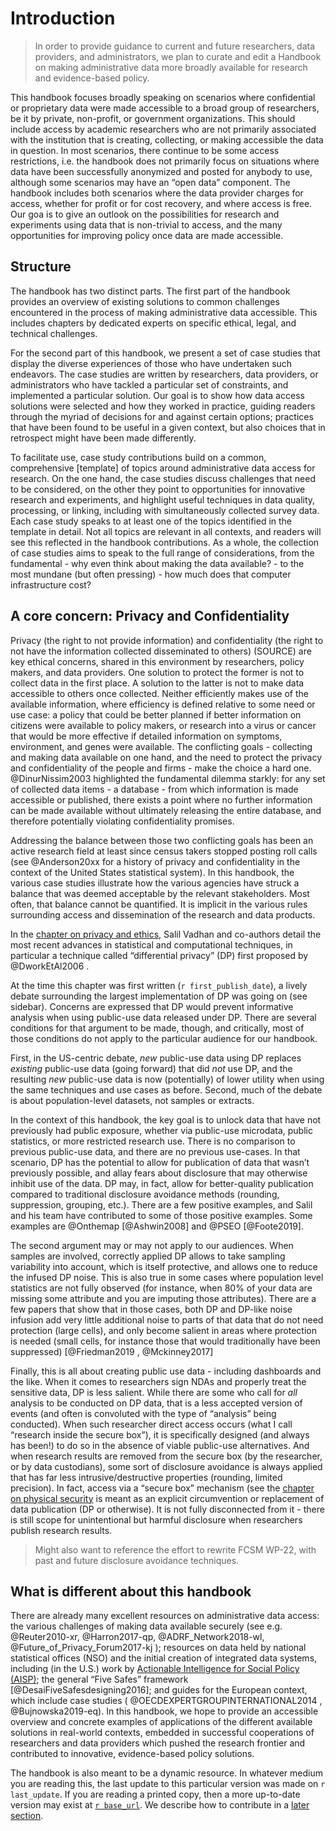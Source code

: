 # Introduction

> In order to provide guidance to current and future researchers, data providers, and administrators, we plan to curate and edit a Handbook on making administrative data more broadly available for research and evidence-based policy.

This handbook focuses broadly speaking on scenarios where confidential or proprietary data were made accessible to a broad group of researchers, be it by private, non-profit, or government organizations. This should include access by academic researchers who are not primarily associated with the institution that is creating, collecting, or making accessible the data in question. In most scenarios, there continue to be some access restrictions, i.e. the handbook does not primarily focus on situations where data have been successfully anonymized and posted for anybody to use, although some scenarios may have an "open data"  component. The handbook includes both scenarios where the data provider charges for access, whether for profit or for cost recovery, and where access is free. 
Our goa is to give an outlook on the possibilities for research and experiments using  data that is non-trivial to access, and the many opportunities for improving policy once data are made accessible.

## Structure

The handbook has two distinct parts. The first part of the handbook provides an overview of existing solutions to common challenges encountered in the process of making administrative data accessible. This includes chapters by dedicated experts on specific ethical, legal, and technical challenges. 

For the second part of this handbook, we present a set of case studies that display the diverse experiences of those who have undertaken such endeavors. The case studies are written by researchers, data providers, or administrators who have tackled a particular set of constraints, and implemented a particular solution. Our goal is  to show how data access solutions were selected and how they worked in practice, guiding readers through the myriad of decisions for and against certain options; practices that have been found to be useful in a given context, but also choices that in retrospect might have been made differently. 

To facilitate use, case study contributions build on a common, comprehensive [template] of topics around administrative data access for research. On the one hand, the case studies discuss challenges that need to be considered, on the other they point to opportunities for innovative research and experiments, and highlight useful techniques in data quality, processing, or linking, including with simultaneously collected survey data. Each case study speaks to at least one of the topics identified in the template in detail. Not all topics are relevant in all contexts, and readers will see this reflected in the handbook contributions. As a whole, the collection of case studies aims to speak to the full range of  considerations, from the fundamental - why even think about making the data available? - to the most mundane (but often pressing) - how much does that computer infrastructure cost? 



## A core concern: Privacy and Confidentiality

Privacy (the right to not provide information) and confidentiality (the right to not have the information collected disseminated to others) (SOURCE) are key ethical concerns, shared in this environment by researchers, policy makers, and data providers. One solution to protect the former is not to collect data in the first place. A solution to the latter is not to make data accessible to others once collected. Neither efficiently makes use of the available information, where efficiency is defined relative to some need or use case: a policy that could be better planned if better information on citizens were available to policy makers, or research into a virus or cancer that would be more effective if detailed information on symptoms, environment, and genes were available. The conflicting goals - collecting and making data available on one hand, and the need to protect the privacy and confidentiality of the people and firms - make the choice a hard one. @DinurNissim2003 highlighted the fundamental dilemma starkly: for any set of collected data items - a database - from which information is made accessible or published, there exists a point where no further information can be made available without ultimately releasing the entire database, and therefore potentially violating confidentiality promises. 

Addressing the balance between those two conflicting goals has been an active research field at least since census takers stopped posting roll calls (see @Anderson20xx for a history of privacy and confidentiality in the context of the United States statistical system). In this handbook, the various case studies illustrate how the various agencies have struck a balance that was deemed acceptable by the relevant stakeholders. Most often, that balance cannot be quantified. It is implicit in the various rules surrounding access and dissemination of the research and data products. 

In the [chapter on privacy and ethics](#privacy-ethics), Salil Vadhan and co-authors detail the most recent advances in statistical and computational techniques, in particular a technique called "differential privacy" (DP) first proposed by @DworkEtAl2006 . 

At the time this chapter was first written (`r first_publish_date`), a lively debate surrounding the largest implementation of DP was going on (see sidebar). Concerns are expressed that  DP would prevent informative analysis when using public-use data released under DP. There are several conditions for that argument to be made, though, and critically, most of those conditions do not apply to the particular audience for our handbook.

First, in the US-centric debate, *new* public-use data using DP  replaces *existing* public-use data (going forward) that did *not* use DP, and the resulting *new* public-use data is now (potentially) of lower utility when using the same techniques and use cases as before.  Second, much of the debate is about population-level datasets, not samples or extracts.

In the context of this handbook, the key goal is to unlock data that have not previously had public exposure, whether via public-use microdata, public statistics, or more restricted research use. There is no comparison to previous public-use data, and there are no previous use-cases. In that scenario, DP has the potential to allow for publication of data that wasn't previously possible, and allay fears about disclosure that may otherwise inhibit use of the data. DP may, in fact, allow for better-quality publication compared to traditional disclosure avoidance methods (rounding, suppression, grouping, etc.). There are a few positive examples, and Salil and his team have contributed to some of those positive examples. Some examples are @Onthemap [@Ashwin2008] and @PSEO [@Foote2019].

The second argument may or may not apply to our audiences. When samples are involved, correctly applied DP allows to take sampling variability into account, which is itself protective, and allows one to reduce the infused DP noise. This is also true in some cases where population level statistics are not fully observed (for instance, when 80% of your data are missing some attribute and you are imputing those attributes). There are a few papers that show that in those cases, both DP and DP-like noise infusion add very little additional noise to parts of that data that do not need protection (large cells), and only become salient in areas where protection is needed (small cells, for instance those that would traditionally have been suppressed) [@Friedman2019 , @Mckinney2017]

Finally, this is all about creating public use data - including dashboards and the like. When it comes to researchers sign NDAs and properly treat the sensitive data, DP is less salient. While there are some who call for *all* analysis to be conducted on DP data, that is a less accepted version of events (and often is convoluted with the type of "analysis" being conducted). When such researcher direct access occurs (what I call "research inside the secure box"), it is specifically designed (and always has been!) to do so in the absence of viable public-use alternatives. And when research results are removed from the secure box (by the researcher, or by data custodians), some sort of disclosure avoidance is always applied that has far less intrusive/destructive properties (rounding, limited precision). In fact, access via a "secure box" mechanism (see the [chapter on physical security](#physical-security) is meant as an explicit circumvention or replacement of data publication (DP or otherwise). It is not fully disconnected from it - there is still scope for unintentional but harmful disclosure when researchers publish research results. 

> Might also want to reference the effort to rewrite FCSM WP-22, with past and future disclosure avoidance techniques.

## What is different about this handbook

There are already many excellent resources on administrative data access: the various challenges of making data available securely  (see e.g. @Reuter2010-xr, @Harron2017-qp,  @ADRF_Network2018-wl,  @Future_of_Privacy_Forum2017-kj ); resources on data held by national statistical offices (NSO) and the initial creation of integrated data systems, including (in the U.S.) work by [Actionable Intelligence for Social Policy (AISP)](https://www.aisp.upenn.edu/); the general "Five Safes" framework [@DesaiFiveSafesdesigning2016]; and guides for the European context, which include case studies ( @OECDEXPERTGROUPINTERNATIONAL2014 , @Bujnowska2019-eq). 
In this handbook, we hope to provide an accessible overview and concrete examples of applications of the different available solutions in real-world contexts, embedded in successful cooperations of researchers and data providers which pushed the research frontier and contributed to innovative, evidence-based policy solutions.

The handbook is also meant to be a dynamic resource. In whatever medium you are reading this, the last update to this particular version was made on `r last_update`. If you are reading a printed copy, then a more up-to-date version may exist at [`r base_url`](`r base_url`). We describe how to contribute in a [later section](#Contributing).
